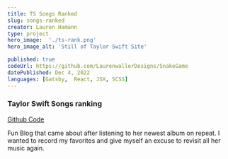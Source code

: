 ```yaml
--- 
title: TS Songs Ranked
slug: songs-ranked
creator: Lauren Hamann
type: project
hero_image:  './ts-rank.png'
hero_image_alt: 'Still of Taylor Swift Site'

published: true
codeUrl: https://github.com/LaurenwallerDesigns/SnakeGame
datePublished: Dec 4, 2022
languages: [Gatsby,  React, JSX, SCSS]
---
```

### Taylor Swift Songs ranking


[Github Code](https://github.com/LaurenwallerDesigns/taylor-swift-blog)



Fun Blog that came about after listening to her newest album on repeat. I wanted to record my favorites and give myself an excuse to revisit all her music again. 